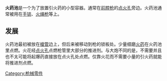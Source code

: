 '''火药池'''是一个为了放置引火药的小型容器。通常在[[前膛枪|前膛枪]]的[[点火孔|点火孔]]旁边。火药池通常被用在[[手铳|手铳]]、[[火绳枪|火绳枪]]等上。

== 发展 ==
火药池最初被放在[[槍管|槍管]]边上，但后来被移动到枪的锁板处。少量细磨[[火药|火药]]在火药池里点燃。火花经[[点火孔|点火孔]]点燃枪管里大部分的推进剂。与大炮不同的是，不需要并且也不太可能将起爆药直接放在点火孔处点燃。仅靠火花而不需要小量的引火药就能将推进剂点燃。


{{軍事小作品}}
[[Category:枪械零件|Category:枪械零件]]